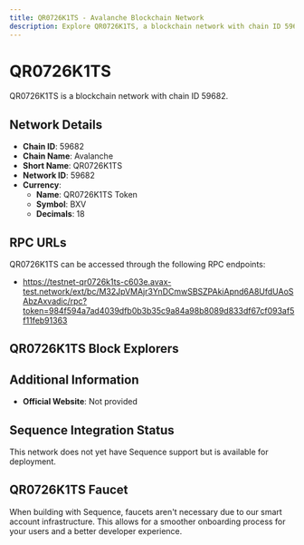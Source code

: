 ```yaml
--- 
title: QR0726K1TS - Avalanche Blockchain Network
description: Explore QR0726K1TS, a blockchain network with chain ID 59682. Learn about its native currency, QR0726K1TS Token, and how to interact with the network.
---
```


# QR0726K1TS

QR0726K1TS is a blockchain network with chain ID 59682.

## Network Details

- **Chain ID**: 59682
- **Chain Name**: Avalanche
- **Short Name**: QR0726K1TS
- **Network ID**: 59682
- **Currency**: 
  - **Name**: QR0726K1TS Token
  - **Symbol**: BXV
  - **Decimals**: 18

## RPC URLs

QR0726K1TS can be accessed through the following RPC endpoints:

- https://testnet-qr0726k1ts-c603e.avax-test.network/ext/bc/M32JpVMAjr3YnDCmwSBSZPAkiApnd6A8UfdUAoSAbzAxvadic/rpc?token=984f594a7ad4039dfb0b3b35c9a84a98b8089d833df67cf093af5f11feb91363

## QR0726K1TS Block Explorers



## Additional Information

- **Official Website**: Not provided

## Sequence Integration Status

This network does not yet have Sequence support but is available for deployment.

## QR0726K1TS Faucet

When building with Sequence, faucets aren't necessary due to our smart account infrastructure. This allows for a smoother onboarding process for your users and a better developer experience.
